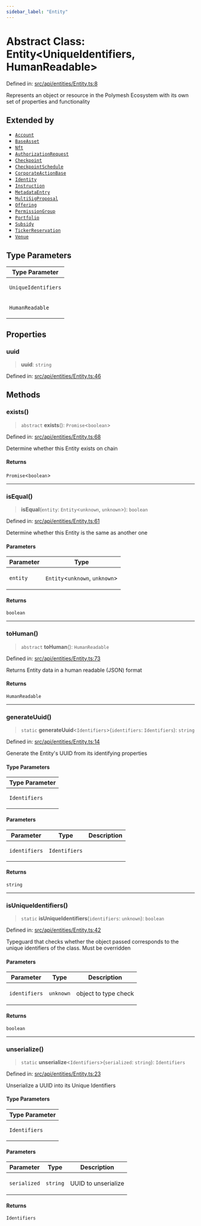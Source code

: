 ```yaml
---
sidebar_label: "Entity"
---
```


# Abstract Class: Entity\<UniqueIdentifiers, HumanReadable\>

Defined in: [src/api/entities/Entity.ts:8](https://github.com/PolymeshAssociation/polymesh-sdk/blob/bee6a2fe7a8ce5db42a6982e793782182cde2153/src/api/entities/Entity.ts#L8)

Represents an object or resource in the Polymesh Ecosystem with its own set of properties and functionality

## Extended by

- [`Account`](../../Account/classes/Account.mdx)
- [`BaseAsset`](../../Asset/Base/BaseAsset/classes/BaseAsset.mdx)
- [`Nft`](../../Asset/NonFungible/Nft/classes/Nft.mdx)
- [`AuthorizationRequest`](../../AuthorizationRequest/classes/AuthorizationRequest.mdx)
- [`Checkpoint`](../../Checkpoint/classes/Checkpoint.mdx)
- [`CheckpointSchedule`](../../CheckpointSchedule/classes/CheckpointSchedule.mdx)
- [`CorporateActionBase`](../../CorporateActionBase/classes/CorporateActionBase.mdx)
- [`Identity`](../../Identity/classes/Identity.mdx)
- [`Instruction`](../../Instruction/classes/Instruction.mdx)
- [`MetadataEntry`](../../MetadataEntry/classes/MetadataEntry.mdx)
- [`MultiSigProposal`](../../MultiSigProposal/classes/MultiSigProposal.mdx)
- [`Offering`](../../Offering/classes/Offering.mdx)
- [`PermissionGroup`](../../PermissionGroup/classes/PermissionGroup.mdx)
- [`Portfolio`](../../Portfolio/classes/Portfolio.mdx)
- [`Subsidy`](../../Subsidy/classes/Subsidy.mdx)
- [`TickerReservation`](../../TickerReservation/classes/TickerReservation.mdx)
- [`Venue`](../../Venue/classes/Venue.mdx)

## Type Parameters

<table>
<thead>
<tr>
<th>Type Parameter</th>
</tr>
</thead>
<tbody>
<tr>
<td>

`UniqueIdentifiers`

</td>
</tr>
<tr>
<td>

`HumanReadable`

</td>
</tr>
</tbody>
</table>

## Properties

### uuid

> **uuid**: `string`

Defined in: [src/api/entities/Entity.ts:46](https://github.com/PolymeshAssociation/polymesh-sdk/blob/bee6a2fe7a8ce5db42a6982e793782182cde2153/src/api/entities/Entity.ts#L46)

## Methods

### exists()

> `abstract` **exists**(): `Promise`\<`boolean`\>

Defined in: [src/api/entities/Entity.ts:68](https://github.com/PolymeshAssociation/polymesh-sdk/blob/bee6a2fe7a8ce5db42a6982e793782182cde2153/src/api/entities/Entity.ts#L68)

Determine whether this Entity exists on chain

#### Returns

`Promise`\<`boolean`\>

***

### isEqual()

> **isEqual**(`entity`: `Entity`\<`unknown`, `unknown`\>): `boolean`

Defined in: [src/api/entities/Entity.ts:61](https://github.com/PolymeshAssociation/polymesh-sdk/blob/bee6a2fe7a8ce5db42a6982e793782182cde2153/src/api/entities/Entity.ts#L61)

Determine whether this Entity is the same as another one

#### Parameters

<table>
<thead>
<tr>
<th>Parameter</th>
<th>Type</th>
</tr>
</thead>
<tbody>
<tr>
<td>

`entity`

</td>
<td>

`Entity`\<`unknown`, `unknown`\>

</td>
</tr>
</tbody>
</table>

#### Returns

`boolean`

***

### toHuman()

> `abstract` **toHuman**(): `HumanReadable`

Defined in: [src/api/entities/Entity.ts:73](https://github.com/PolymeshAssociation/polymesh-sdk/blob/bee6a2fe7a8ce5db42a6982e793782182cde2153/src/api/entities/Entity.ts#L73)

Returns Entity data in a human readable (JSON) format

#### Returns

`HumanReadable`

***

### generateUuid()

> `static` **generateUuid**\<`Identifiers`\>(`identifiers`: `Identifiers`): `string`

Defined in: [src/api/entities/Entity.ts:14](https://github.com/PolymeshAssociation/polymesh-sdk/blob/bee6a2fe7a8ce5db42a6982e793782182cde2153/src/api/entities/Entity.ts#L14)

Generate the Entity's UUID from its identifying properties

#### Type Parameters

<table>
<thead>
<tr>
<th>Type Parameter</th>
</tr>
</thead>
<tbody>
<tr>
<td>

`Identifiers`

</td>
</tr>
</tbody>
</table>

#### Parameters

<table>
<thead>
<tr>
<th>Parameter</th>
<th>Type</th>
<th>Description</th>
</tr>
</thead>
<tbody>
<tr>
<td>

`identifiers`

</td>
<td>

`Identifiers`

</td>
<td>

</td>
</tr>
</tbody>
</table>

#### Returns

`string`

***

### isUniqueIdentifiers()

> `static` **isUniqueIdentifiers**(`identifiers`: `unknown`): `boolean`

Defined in: [src/api/entities/Entity.ts:42](https://github.com/PolymeshAssociation/polymesh-sdk/blob/bee6a2fe7a8ce5db42a6982e793782182cde2153/src/api/entities/Entity.ts#L42)

Typeguard that checks whether the object passed corresponds to the unique identifiers of the class. Must be overridden

#### Parameters

<table>
<thead>
<tr>
<th>Parameter</th>
<th>Type</th>
<th>Description</th>
</tr>
</thead>
<tbody>
<tr>
<td>

`identifiers`

</td>
<td>

`unknown`

</td>
<td>

object to type check

</td>
</tr>
</tbody>
</table>

#### Returns

`boolean`

***

### unserialize()

> `static` **unserialize**\<`Identifiers`\>(`serialized`: `string`): `Identifiers`

Defined in: [src/api/entities/Entity.ts:23](https://github.com/PolymeshAssociation/polymesh-sdk/blob/bee6a2fe7a8ce5db42a6982e793782182cde2153/src/api/entities/Entity.ts#L23)

Unserialize a UUID into its Unique Identifiers

#### Type Parameters

<table>
<thead>
<tr>
<th>Type Parameter</th>
</tr>
</thead>
<tbody>
<tr>
<td>

`Identifiers`

</td>
</tr>
</tbody>
</table>

#### Parameters

<table>
<thead>
<tr>
<th>Parameter</th>
<th>Type</th>
<th>Description</th>
</tr>
</thead>
<tbody>
<tr>
<td>

`serialized`

</td>
<td>

`string`

</td>
<td>

UUID to unserialize

</td>
</tr>
</tbody>
</table>

#### Returns

`Identifiers`
